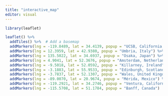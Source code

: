 ```yaml
---
title: "interactive_map"
editor: visual
---
```


```r
library(leaflet)

leaflet() %>%
  addTiles() %>%  # Add a basemap
  addMarkers(lng = -119.8489, lat = 34.4139, popup = "UCSB, California, USA") %>%     # UCSB
  addMarkers(lng = 12.3959, lat = 42.9380, popup = "Umbria, Italy") %>%               # Umbria, Italy
  addMarkers(lng = 135.5022, lat = 34.6937, popup = "Osaka, Japan") %>%               # Osaka, Japan
  addMarkers(lng = 4.9041, lat = 52.3676, popup = "Amsterdam, Netherlands") %>%       # Amsterdam, Netherlands
  addMarkers(lng = -9.5018, lat = 52.0592, popup = "Killarney, Ireland") %>%          # Killarney, Ireland
  addMarkers(lng = -3.1883, lat = 55.9533, popup = "Edinburgh, Scotland") %>%         # Edinburgh, Scotland
  addMarkers(lng = -3.7837, lat = 52.1307, popup = "Wales, United Kingdom") %>%       # Wales (general)
  addMarkers(lng = -89.0070, lat = 20.9674, popup = "Mérida, Mexico") %>%             # Merida, Mexico
  addMarkers(lng = -119.2921, lat = 34.2746, popup = "Ventura, California, USA") %>%  # Ventura, California
  addMarkers(lng = -115.5708, lat = 51.1784, popup = "Banff, Canada")                 # Banff, Canada


```
